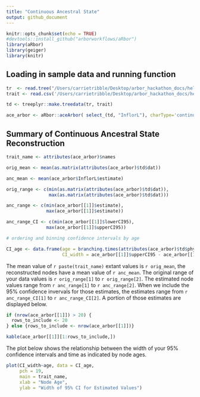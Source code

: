 ```yaml
---
title: "Continuous Ancestral State"
output: github_document
---
```


```r
knitr::opts_chunk$set(echo = TRUE)
#devtools::install_github("arborworkflows/aRbor")
library(aRbor)
library(geiger)
library(knitr)
```

## Loading in sample data and running function

```r
tr  <- read.tree("/Users/carrietribble/Desktop/arbor_hackathon_docs/heliconia/Heliconia_all_dated_mod.phy")
trait <- read.csv('/Users/carrietribble/Desktop/arbor_hackathon_docs/heliconia/Heliconia_phylogeny_matrix.csv')

td <- treeplyr::make.treedata(tr, trait)

ace_arbor <- aRbor::aceArbor( select_(td, "InflorL"), charType='continuous', aceType = 'marginal')
```

## Summary of Continuous Ancestral State Reconstruction

```r
trait_name <- attributes(ace_arbor)$names

orig_mean <- mean(as.matrix(attributes(ace_arbor)$td$dat))

anc_mean <- mean(ace_arbor$InflorL$estimate)

orig_range <- c(min(as.matrix(attributes(ace_arbor)$td$dat)),
                max(as.matrix(attributes(ace_arbor)$td$dat)))

anc_range <- c(min(ace_arbor[[1]]$estimate),
               max(ace_arbor[[1]]$estimate))

anc_range_CI <- c(min(ace_arbor[[1]]$lowerCI95),
               max(ace_arbor[[1]]$upperCI95))

# ordering and binning confidence intervals by age 

CI_age <- data.frame(age = branching.times(attributes(ace_arbor)$td$phy),
                     CI_width = ace_arbor[[1]]$upperCI95 - ace_arbor[[1]]$lowerCI95)
```

The mean value of `r paste(trait_name)` extant values is `r orig_mean`, the reconstructed nodes have a mean value of `r anc_mean`. The original range of your data values is `r orig_range[1]` to `r orig_range[2]`. The estimated node values range from `r anc_range[1]` to `r anc_range[2]`. When we include the 95% confidence invervals for those estimates, the estimates range from `r anc_range_CI[1]` to `r anc_range_CI[2]`. A portion of those estimates are displayed below. 

```r

if (nrow(ace_arbor[[1]]) > 20) {
  rows_to_include <- 20
} else {rows_to_include <- nrow(ace_arbor[[1]])}

kable(ace_arbor[[1]][1:rows_to_include,])
```


The plot below shows the relationship between the width of your 95% confidence intervals and time as indicated by node ages. 

```r

plot(CI_width~age, data = CI_age,
     pch = 19,
     main = trait_name,
     xlab = "Node Age",
     ylab = "Width of 95% CI for Estimated Values")

```
